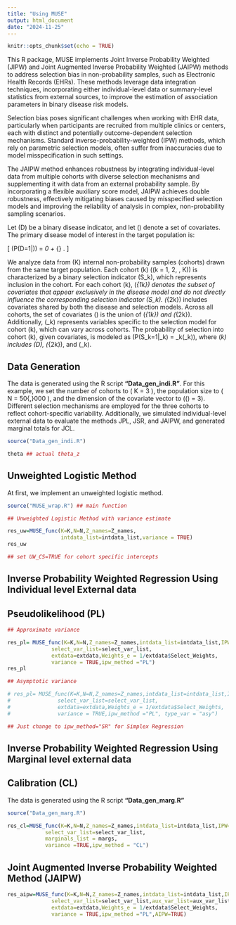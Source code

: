 ```yaml
---
title: "Using MUSE"
output: html_document
date: "2024-11-25"
---
```


```r
knitr::opts_chunk$set(echo = TRUE)
```

This R package, MUSE implements Joint Inverse Probability Weighted (JIPW) and Joint Augmented Inverse Probability Weighted (JAIPW) methods to address selection bias in non-probability samples, such as Electronic Health Records (EHRs). These methods leverage data integration techniques, incorporating either individual-level data or summary-level statistics from external sources, to improve the estimation of association parameters in binary disease risk models.

Selection bias poses significant challenges when working with EHR data, particularly when participants are recruited from multiple clinics or centers, each with distinct and potentially outcome-dependent selection mechanisms. Standard inverse-probability-weighted (IPW) methods, which rely on parametric selection models, often suffer from inaccuracies due to model misspecification in such settings.

The JAIPW method enhances robustness by integrating individual-level data from multiple cohorts with diverse selection mechanisms and supplementing it with data from an external probability sample. By incorporating a flexible auxiliary score model, JAIPW achieves double robustness, effectively mitigating biases caused by misspecified selection models and improving the reliability of analysis in complex, non-probability sampling scenarios.


Let \(D\) be a binary disease indicator, and let \(\boldsymbol{Z}\) denote a set of covariates. The primary disease model of interest in the target population is: 

\[
\text{logit}(P(D=1|\boldsymbol{Z})) = \theta_0 + \boldsymbol{\theta}_{\boldsymbol{Z}} \boldsymbol{Z}.
\]

We analyze data from \(K\) internal non-probability samples (cohorts) drawn from the same target population. Each cohort \(k\) (\(k = 1, 2, \ldots, K\)) is characterized by a binary selection indicator \(S_k\), which represents inclusion in the cohort. For each cohort \(k\), \(\boldsymbol{Z}_{1k}\) denotes the subset of covariates that appear exclusively in the disease model and do not directly influence the corresponding selection indicator \(S_k\). \(\boldsymbol{Z}_{2k}\) includes covariates shared by both the disease and selection models. Across all cohorts, the set of covariates \(\boldsymbol{Z}\) is the union of \(\boldsymbol{Z}_{1k}\) and \(\boldsymbol{Z}_{2k}\). Additionally, \(\boldsymbol{W}_k\) represents variables specific to the selection model for cohort \(k\), which can vary across cohorts. The probability of selection into cohort \(k\), given covariates, is modeled as \(P(S_k=1|\boldsymbol{X}_k) = \pi_k(\boldsymbol{X}_k)\), where \(\boldsymbol{X}_k\) includes \(D\), \(\boldsymbol{Z}_{2k}\), and \(\boldsymbol{W}_k\).

## Data Generation

The data is generated using the R script **"Data_gen_indi.R"**. For this example, we set the number of cohorts to \( K = 3 \), the population size to \( N = 50{,}000 \), and the dimension of the covariate vector to \(\text{dim}(\boldsymbol{Z}) = 3\). Different selection mechanisms are employed for the three cohorts to reflect cohort-specific variability. Additionally, we simulated individual-level external data to evaluate the methods JPL, JSR, and JAIPW, and generated marginal totals for JCL.


```r
source("Data_gen_indi.R")

theta ## actual theta_z
```

## Unweighted Logistic Method

At first, we implement an unweighted logistic method.

```r
source("MUSE_wrap.R") ## main function
```

```r
## Unweighted Logistic Method with variance estimate

res_uw=MUSE_func(K=K,N=N,Z_names=Z_names,
                 intdata_list=intdata_list,variance = TRUE)
res_uw

## set UW_CS=TRUE for cohort specific intercepts
```

## Inverse Probability Weighted Regression Using Individual level External data

## Pseudolikelihood (PL)

```r
## Approximate variance

res_pl= MUSE_func(K=K,N=N,Z_names=Z_names,intdata_list=intdata_list,IPW=TRUE,
              select_var_list=select_var_list,
              extdata=extdata,Weights_e = 1/extdata$Select_Weights,
              variance = TRUE,ipw_method ="PL")
res_pl

## Asymptotic variance

# res_pl= MUSE_func(K=K,N=N,Z_names=Z_names,intdata_list=intdata_list,IPW=TRUE,
#               select_var_list=select_var_list,
#               extdata=extdata,Weights_e = 1/extdata$Select_Weights,
#               variance = TRUE,ipw_method ="PL", type_var = "asy")

## Just change to ipw_method="SR" for Simplex Regression
```

## Inverse Probability Weighted Regression Using Marginal level external data

## Calibration (CL)

The data is generated using the R script **"Data_gen_marg.R"**

```r
source("Data_gen_marg.R")
```

```r

res_cl=MUSE_func(K=K,N=N,Z_names=Z_names,intdata_list=intdata_list,IPW=TRUE,
            select_var_list=select_var_list,
            marginals_list = margs,
            variance =TRUE,ipw_method = "CL")

```

## Joint Augmented Inverse Probability Weighted Method (JAIPW)

```r

res_aipw=MUSE_func(K=K,N=N,Z_names=Z_names,intdata_list=intdata_list,IPW=TRUE,
              select_var_list=select_var_list,aux_var_list=aux_var_list,
              extdata=extdata,Weights_e = 1/extdata$Select_Weights,
              variance = TRUE,ipw_method ="PL",AIPW=TRUE)

```



